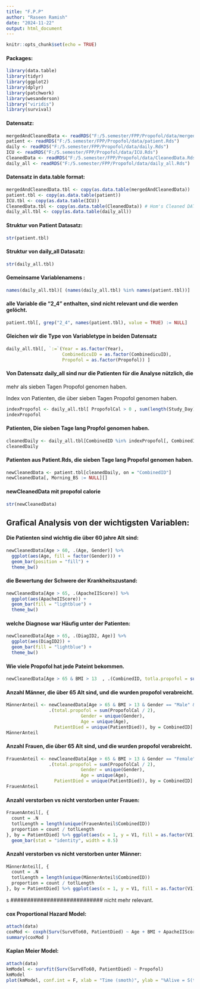 ```yaml
---
title: "F.P.P"
author: "Raseen Ramish"
date: "2024-11-22"
output: html_document
---
```


```r
knitr::opts_chunk$set(echo = TRUE)
```

#### Packages:

```r
library(data.table)
library(tidyr)
library(ggplot2)
library(dplyr)
library(patchwork)
library(wesanderson)
library("viridis")
library(survival)
```

#### Datensatz:
```r
mergedAndCleanedData <- readRDS("F:/5.semester/FPP/Propofol/data/mergedAndCleanedData.Rds")
patient <- readRDS("F:/5.semester/FPP/Propofol/data/patient.Rds")
daily <- readRDS("F:/5.semester/FPP/Propofol/data/daily.Rds")
ICU <- readRDS("F:/5.semester/FPP/Propofol/data/ICU.Rds")
CleanedData <- readRDS("F:/5.semester/FPP/Propofol/data/CleanedData.Rds")
daily_all <- readRDS("F:/5.semester/FPP/Propofol/data/daily_all.Rds")
```

#### Datensatz in data.table format:
```r
mergedAndCleanedData.tbl <- copy(as.data.table(mergedAndCleanedData))
patient.tbl <- copy(as.data.table(patient))
ICU.tbl <- copy(as.data.table(ICU))
CleanedData.tbl <- copy(as.data.table(CleanedData)) # Hom's Cleaned DATA
daily_all.tbl <- copy(as.data.table(daily_all))


```


#### Struktur von Patient Datasatz:
```r
str(patient.tbl)
```

#### Struktur von daily_all Datasatz:

```r
str(daily_all.tbl)
```


#### Gemeinsame Variablenamens :

```r
names(daily_all.tbl)[ (names(daily_all.tbl) %in% names(patient.tbl))]
```

#### alle Variable die "2_4" enthalten, sind nicht relevant und die werden gelöcht.

```r
patient.tbl[, grep("2_4", names(patient.tbl), value = TRUE) := NULL]
```


#### Gleichen wir die Type von Variabletype in beiden Datensatz
```r
daily_all.tbl[, `:=`(Year = as.factor(Year),
                     CombinedicuID = as.factor(CombinedicuID),
                     Propofol = as.factor(Propofol)) ]
```

#### Von Datensatz daily_all  sind nur die Patienten für die Analyse nützlich, die 
mehr als sieben Tagen Propofol genomen haben.

Index von Patienten, die über sieben Tagen Propofol genomen haben.


```r
indexPropofol <- daily_all.tbl[ PropofolCal > 0 , sum(length(Study_Day)), by =  CombinedID][V1 > 6, ]
indexPropofol
```
#### Patienten, Die sieben Tage lang Propfol genomen haben.

```r
cleanedDaily <- daily_all.tbl[CombinedID %in% indexPropofol[, CombinedID], ]
cleanedDaily
```
#### Patienten aus Patient.Rds, die sieben Tage lang Propofol genomen haben.

```r

newCleanedData <- patient.tbl[cleanedDaily, on = "CombinedID"]
newCleanedData[, Morning_BS := NULL][]
```

#### newCleanedData mit propofol calorie


```r
str(newCleanedData)
```

## Grafical Analysis von der wichtigsten Variablen:

#### Die Patienten sind wichtig die über 60 jahre Alt sind:
```r
newCleanedData[Age > 60, .(Age, Gender)] %>%  
  ggplot(aes(Age, fill = factor(Gender))) + 
  geom_bar(position = "fill") +
  theme_bw()
```

#### die Bewertung der Schwere der Krankheitszustand:

```r
newCleanedData[Age > 65, .(ApacheIIScore)] %>% 
  ggplot(aes(ApacheIIScore)) + 
  geom_bar(fill = "lightblue") +
  theme_bw()
```

#### welche Diagnose war Häufig unter der Patienten:

```r
newCleanedData[Age > 65, .(DiagID2, Age)] %>% 
  ggplot(aes(DiagID2)) + 
  geom_bar(fill = "lightblue") +
  theme_bw()
```

#### Wie viele Propofol hat jede Pateint bekommen.

```r
newCleanedData[Age > 65 & BMI > 13  , .(CombinedID, totla.propofol = sum(PropofolCal / 2), Gender = unique(Gender), Age = unique(Age)), by = CombinedID]
```


#### Anzahl Männer, die über 65 Alt sind, und die wurden propofol verabreicht.

```r
MännerAnteil <- newCleanedData[Age > 65 & BMI > 13 & Gender == "Male" & PropofolCal > 0 & max(Study_Day) > 1 , 
                .(total.propofol = sum(PropofolCal / 2),
                            Gender = unique(Gender),
                            Age = unique(Age), 
                  PatientDied = unique(PatientDied)), by = CombinedID]
MännerAnteil
```
#### Anzahl Frauen, die über 65 Alt sind, und die wurden propofol verabreicht.

```r
FrauenAnteil <- newCleanedData[Age > 65 & BMI > 13 & Gender == "Female" & PropofolCal > 0 & max(Study_Day) > 1 , 
                .(total.propofol = sum(PropofolCal / 2),
                            Gender = unique(Gender),
                            Age = unique(Age),
                  PatientDied = unique(PatientDied)), by = CombinedID]
FrauenAnteil
```

#### Anzahl verstorben vs nicht verstorben unter Frauen:

```r
FrauenAnteil[, {
  count = .N
  totlLength = length(unique(FrauenAnteil$CombinedID))
  proportion = count / totlLength
}, by = PatientDied] %>% ggplot(aes(x = 1, y = V1, fill = as.factor(V1))) +
  geom_bar(stat = "identity", width = 0.5) 

```

#### Anzahl verstorben vs nicht verstorben unter Männer:

```r
MännerAnteil[, {
  count = .N
  totlLength = length(unique(MännerAnteil$CombinedID))
  proportion = count / totlLength
}, by = PatientDied] %>% ggplot(aes(x = 1, y = V1, fill = as.factor(V1))) + geom_bar(stat = "identity", width = 0.5)
```




s
############################ nicht mehr relevant. 

#### cox Proportional Hazard Model:

```r
attach(data)
coxMod <- coxph(Surv(Surv0To60, PatientDied) ~ Age + BMI + ApacheIIScore + PropofolCal)
summary(coxMod )
```

#### Kaplan Meier Model:

```r
attach(data)
kmModel <- survfit(Surv(Surv0To60, PatientDied) ~ Propofol)
kmModel
plot(kmModel, conf.int = F, xlab = "Time (smoth)", ylab = "%Alive = S(t)", main = "KM")
```

